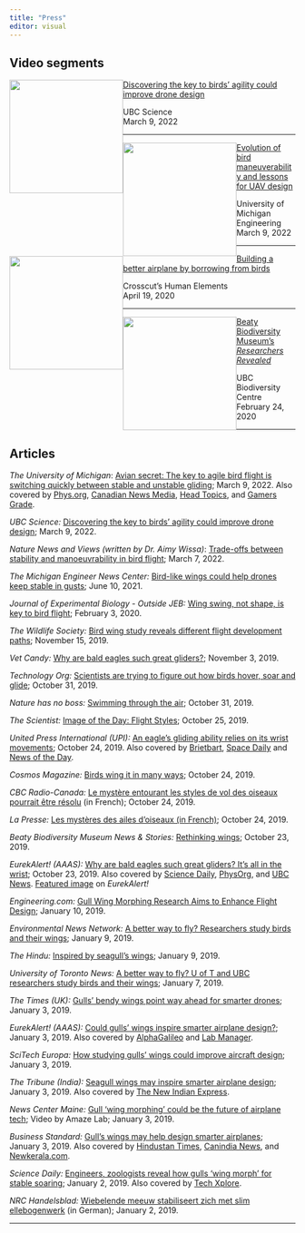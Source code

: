 ```yaml
---
title: "Press"
editor: visual
---
```


## Video segments

[![](/images/ubc-2022-nature-promo.jpg){fig-alt="Jasmin Wong, Vikram Baliga, and Ildiko Szabo in the Beaty Museum Prep Lab" style="float:left;" width="200"}](https://www.youtube.com/watch?v=1sWLDbakQ1I) 
[Discovering the key to birds' agility could improve drone design](https://www.youtube.com/watch?v=1sWLDbakQ1I)

UBC Science\
March 9, 2022

::: gap-10
:::

------------------------------------------------------------------------

[![](/images/umich-ubc-birds-uav-design.jpg){fig-alt="Evolution of bird maneuverability and lessons for UAV design" style="float:left;" width="200"}](https://www.youtube.com/watch?v=gKnuEEUKAFg) 
[Evolution of bird maneuverability and lessons for UAV design](https://www.youtube.com/watch?v=gKnuEEUKAFg)

University of Michigan Engineering\
March 9, 2022

::: gap-10
:::

------------------------------------------------------------------------

[![](/images/vikram-baliga-human-elements.png){fig-alt="Vikram Baliga in the Beaty Museum Prep Lab Human Elements" style="float:left;" width="200"}](https://www.kcts9.org/show/human-elements/episode/building-a-better-airplane-by-borrowing-from-birds-jo0ryh) 
[Building a better airplane by borrowing from birds](https://www.kcts9.org/show/human-elements/episode/building-a-better-airplane-by-borrowing-from-birds-jo0ryh)

Crosscut's Human Elements\
April 19, 2020

::: gap-10
:::

------------------------------------------------------------------------

[![](/images/vikram-baliga-researchers-revealed.jpg){fig-alt="Vikram Baliga UBC Researchers Revealed" style="float:left;" width="200"}](https://www.youtube.com/watch?v=JepRktA2W54) 
[Beaty Biodiversity Museum's *Researchers Revealed*](https://www.youtube.com/watch?v=JepRktA2W54)

UBC Biodiversity Centre\
February 24, 2020

::: gap-10
:::

------------------------------------------------------------------------

## Articles

*The University of Michigan*: [Avian secret: The key to agile bird flight is switching quickly between stable and unstable gliding](https://news.engin.umich.edu/2022/03/avian-secret-the-key-to-agile-bird-flight-is-switching-quickly-between-stable-and-unstable-gliding/); March 9, 2022. Also covered by [Phys.org](https://phys.org/news/2022-03-avian-secret-key-agile-bird.html), [Canadian News Media](https://canadanewsmedia.ca/avian-secret-the-key-to-agile-bird-flight-is-switching-quickly-between-stable-and-unstable-gliding-phys-org/), [Head Topics](https://headtopics.com/us/avian-secret-the-key-to-agile-bird-flight-is-switching-quickly-between-stable-and-unstable-gliding-24632796), and [Gamers Grade](https://gamersgrade.com/the-key-to-agile-bird-flight-is-switching-quickly-between-stable-and-unstable-gliding/).

*UBC Science:* [Discovering the key to birds' agility could improve drone design](https://science.ubc.ca/news/discovering-key-birds%E2%80%99-agility-could-improve-drone-design); March 9, 2022.

*Nature News and Views (written by Dr. Aimy Wissa)*: [Trade-offs between stability and manoeuvrability in bird flight](https://www.nature.com/articles/d41586-022-00638-x); March 7, 2022.

*The Michigan Engineer News Center:* [Bird-like wings could help drones keep stable in gusts](https://news.engin.umich.edu/2021/06/bird-like-wings-could-help-drones-keep-stable-in-gusts/); June 10, 2021.

*Journal of Experimental Biology - Outside JEB:* [Wing swing, not shape, is key to bird flight](https://dx.doi.org/10.1242/jeb.211441); February 3, 2020.

*The Wildlife Society:* [Bird wing study reveals different flight development paths](https://wildlife.org/bird-wing-study-reveals-different-flight-development-paths/); November 15, 2019.

*Vet Candy:* [Why are bald eagles such great gliders?](https://www.myvetcandy.com/newsblog/2019/11/3/why-are-bald-eagles-such-great-gliders); November 3, 2019.

*Technology Org:* [Scientists are trying to figure out how birds hover, soar and glide](https://www.technology.org/2019/10/31/scientists-are-trying-to-figure-out-how-birds-hover-soar-and-glide/); October 31, 2019.

*Nature has no boss:* [Swimming through the air](https://naturehasnoboss.com/2019/10/31/swimming-through-air/); October 31, 2019.

*The Scientist:* [Image of the Day: Flight Styles](https://www.the-scientist.com/image-of-the-day/image-of-the-day--flight-styles--66632); October 25, 2019.

*United Press International (UPI):* [An eagle's gliding ability relies on its wrist movements](https://www.upi.com/Science_News/2019/10/24/An-eagles-gliding-ability-relies-on-its-wrist-movements/7171571943902/); October 24, 2019. Also covered by [Brietbart](https://www.breitbart.com/news/an-eagles-gliding-ability-relies-on-its-wrist-movements/), [Space Daily](http://www.spacedaily.com/reports/An_eagles_gliding_ability_relies_on_its_wrist_movements_999.html) and [News of the Day](https://news--of-the-day.com/2019/10/24/an-eagles-gliding-ability-relies-on-its-wrist-movements/).

*Cosmos Magazine:* [Birds wing it in many ways](https://cosmosmagazine.com/biology/bird-flight-is-all-in-the-way-they-move); October 24, 2019.

*CBC Radio-Canada:* [Le mystère entourant les styles de vol des oiseaux pourrait être résolu](https://ici.radio-canada.ca/nouvelle/1359304/zoologie-vikram-baliga-ubc-oiseaux-faucons-faune-animaux-sciences) (in French); October 24, 2019.

*La Presse:* [Les mystères des ailes d'oiseaux (in French)](https://www.lapresse.ca/actualites/sciences/201910/24/01-5246786-les-mysteres-des-ailes-doiseaux.php); October 24, 2019.

*Beaty Biodiversity Museum News & Stories:* [Rethinking wings](https://beatymuseum.ubc.ca/2019/10/23/rethinking-wings/); October 23, 2019.

*EurekAlert! (AAAS):* [Why are bald eagles such great gliders? It's all in the wrist](https://www.eurekalert.org/pub_releases/2019-10/uobc-wab102219.php); October 23, 2019. Also covered by [Science Daily](http://ct.moreover.com/?a=40505244570&p=1pl&v=1&x=awXRtklpd4uJKMsJpkxCnA), [PhysOrg](http://ct.moreover.com/?a=40497572148&p=1pl&v=1&x=xLh6bj37BBVVglMsEyBYtg), and [UBC News](https://news.ubc.ca/2019/10/23/why-are-bald-eagles-such-great-gliders-its-all-in-the-wrist/). [Featured image](https://www.eurekalert.org/multimedia/pub/215329.php) on *EurekAlert!*

*Engineering.com:* [Gull Wing Morphing Research Aims to Enhance Flight Design](https://www.engineering.com/DesignerEdge/DesignerEdgeArticles/ArticleID/18216/Gull-Wing-Morphing-Research-Aims-to-Enhance-Flight-Design.aspx); January 10, 2019.

*Environmental News Network:* [A better way to fly? Researchers study birds and their wings](https://www.enn.com/articles/56362-a-better-way-to-fly-researchers-study-birds-and-their-wings); January 9, 2019.

*The Hindu:* [Inspired by seagull's wings](https://www.thehindu.com/todays-paper/tp-in-school/inspired-by-seagulls-wings/article25945209.ece); January 9, 2019.

*University of Toronto News:* [A better way to fly? U of T and UBC researchers study birds and their wings](https://www.utoronto.ca/news/better-way-fly-u-t-and-ubc-researchers-study-birds-and-their-wings); January 7, 2019.

*The Times (UK):* [Gulls' bendy wings point way ahead for smarter drones](https://www.thetimes.co.uk/article/gulls-bendy-wings-point-way-ahead-for-smarter-drones-38gz9r2bh); January 3, 2019.

*EurekAlert! (AAAS):* [Could gulls' wings inspire smarter airplane design?](https://www.eurekalert.org/pub_releases/2019-01/uobc-cgw010219.php); January 3, 2019. Also covered by [AlphaGalileo](https://www.alphagalileo.org/en-gb/Item-Display/ItemId/172628?returnurl=https%3A%2F%2Fwww.alphagalileo.org%2Fen-gb%2FItem-Display%2FItemId%2F172628) and [Lab Manager](https://www.labmanager.com/news/2019/01/could-gulls-wings-inspire-smarter-airplane-design-).

*SciTech Europa:* [How studying gulls' wings could improve aircraft design](https://www.scitecheuropa.eu/aircraft-design/91868/); January 3, 2019.

*The Tribune (India):* [Seagull wings may inspire smarter airplane design](https://www.tribuneindia.com/news/science-technology/story/708124.html); January 3, 2019. Also covered by [The New Indian Express](http://www.newindianexpress.com/lifestyle/tech/2019/jan/03/seagull-wings-may-inspire-smarter-airplane-design-1920149.html).

*News Center Maine:* [Gull 'wing morphing' could be the future of airplane tech](https://www.newscentermaine.com/video/tech/science/amaze-lab/gull-wing-morphing-could-be-the-future-of-airplane-tech/609-dde5ce5b-3440-40a7-8fcb-1ff1ebe4d356); Video by Amaze Lab; January 3, 2019.

*Business Standard:* [Gull's wings may help design smarter airplanes](https://www.business-standard.com/article/news-ians/gull-s-wings-may-help-design-smarter-airplanes-119010301026_1.html); January 3, 2019. Also covered by [Hindustan Times](https://www.hindustantimes.com/travel/gull-s-wings-may-help-design-smarter-airplanes/story-20xSMnMZ9H5NWIxvJdAKkM.html), [Canindia News](https://www.canindia.com/gulls-wings-may-help-design-smarter-airplanes/), and [Newkerala.com](https://www.newkerala.com/news/read/85339/gulls-wings-may-help-design-smarter-airplanes.html).

*Science Daily:* [Engineers, zoologists reveal how gulls 'wing morph' for stable soaring](https://www.sciencedaily.com/releases/2019/01/190102112844.htm); January 2, 2019. Also covered by [Tech Xplore](https://techxplore.com/news/2019-01-zoologists-reveal-gulls-wing-morph.html).

*NRC Handelsblad:* [Wiebelende meeuw stabiliseert zich met slim ellebogenwerk](https://www.nrc.nl/nieuws/2019/01/02/wiebelende-meeuw-stabiliseert-zich-met-slim-ellebogenwerk-a3127627) (in German); January 2, 2019.

------------------------------------------------------------------------
